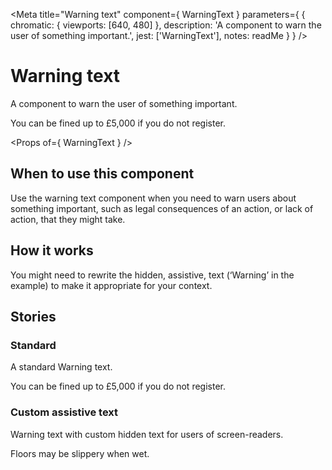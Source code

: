 
<Meta
  title="Warning text"
  component={ WarningText }
  parameters={ {
    chromatic: { viewports: [640, 480] },
    description: 'A component to warn the user of something important.',
    jest: ['WarningText'],
    notes: readMe
  } }
/>

# Warning text

A component to warn the user of something important.

<Preview withToolbar>
  <Story name="WarningText">
    <WarningText>
      You can be fined up to £5,000 if you do not register.
    </WarningText>
  </Story>
</Preview>

<Props of={ WarningText } />


## When to use this component

Use the warning text component when you need to warn users about something important, such as legal consequences of an action, or lack of action, that they might take.


## How it works

You might need to rewrite the hidden, assistive, text (‘Warning’ in the example) to make it appropriate for your context.

## Stories
### Standard

A standard Warning text.

<Preview>
  <Story name="Standard">
    <WarningText hiddenText="Warning">
      You can be fined up to £5,000 if you do not register.
    </WarningText>
  </Story>
</Preview>


### Custom assistive text

Warning text with custom hidden text for users of screen-readers.

<Preview>
  <Story name="CustomAssistive">
    <WarningText assistiveText="Caution">
      Floors may be slippery when wet.
    </WarningText>
  </Story>
</Preview>
